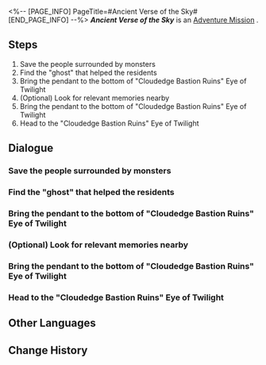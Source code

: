 <%-- [PAGE_INFO]
PageTitle=#Ancient Verse of the Sky#
[END_PAGE_INFO] --%>
{{Stub|Dialogue.}}
{{Mission Infobox
|id            = 4016301
|title         = 
|image         = <!--Mission Ancient Verse of the Sky.png-->
|type          = Adventure
|event_name    = 
|chapter       = 
|requirements  = [[Trailblaze Mission]] ''[[Dawn, Shine at the World's End]]'' completed
|summary       = <!--official mission summary from Fate's Atlas-->
|characters    = Trailblazer
|startLocation = [[<!--starting world-->]] - [[<!--starting area-->]]
|world         = <!--starting world-->
|area          = <!--starting area-->
|prev          = 
|next          = 
|rewards       = Stellar Jade*20; Traveler's Guide*3; Credit*30,000
}}
'''''Ancient Verse of the Sky''''' is an [[Adventure Mission]]<!--in [world]-->.

==Steps==
# Save the people surrounded by monsters
# Find the "ghost" that helped the residents
# Bring the pendant to the bottom of "Cloudedge Bastion Ruins" Eye of Twilight
# (Optional) Look for relevant memories nearby
# Bring the pendant to the bottom of "Cloudedge Bastion Ruins" Eye of Twilight
# Head to the "Cloudedge Bastion Ruins" Eye of Twilight

<!--
==Gameplay Notes==

--><!--
==Trial Character==

-->
==Dialogue==
{{Stub Dialogue}}
===Save the people surrounded by monsters{{subst:void|<!--401630101-->}}===
{{Mission Description|type=adventure|location=<!--to be added-->|As night falls again, there is a commotion near the Marmoreal Market. It seems like someone is in danger, hurry over and take a look.}}
{{Dialogue Start}}
{{Dialogue End}}

===Find the "ghost" that helped the residents{{subst:void|<!--401630102-->}}===
{{Dialogue Start}}
{{Dialogue End}}

===Bring the pendant to the bottom of "Cloudedge Bastion Ruins" Eye of Twilight{{subst:void|<!--401630103-->}}===
{{Mission Description|type=adventure|location=<!--to be added-->|update|The "ghost" entrusts you with an item and hopes that you can bring it to the sky. Try to fulfill her wish.}}
{{Dialogue Start}}
{{Dialogue End}}

===(Optional) Look for relevant memories nearby{{subst:void|<!--401630104-->}}===
{{Dialogue Start}}
{{Dialogue End}}

===Bring the pendant to the bottom of "Cloudedge Bastion Ruins" Eye of Twilight{{subst:void|<!--401630105-->}}===
{{Dialogue Start}}
{{Dialogue End}}

===Head to the "Cloudedge Bastion Ruins" Eye of Twilight{{subst:void|<!--401630109-->}}===
{{Dialogue Start}}
{{Dialogue End}}

==Other Languages==
{{Other Languages
|en   = Ancient Verse of the Sky
|zhs  = 天空旧诗
|zht  = 天空舊詩
|ja   = 天空の古き詩
|ko   = 하늘의 옛 시
|es   = Poema antiguo del cielo
|fr   = Ancien verset du ciel
|ru   = Древние стихи о небе
|th   = บทกวีโบราณแห่งนภา
|vi   = Bài Thơ Cũ Của Bầu Trời
|de   = Uraltes Himmelsgedicht
|id   = Syair Langit Kuno
|pt   = Verso Celestial Ancestral
}}

==Change History==
{{Change History|3.3}}
